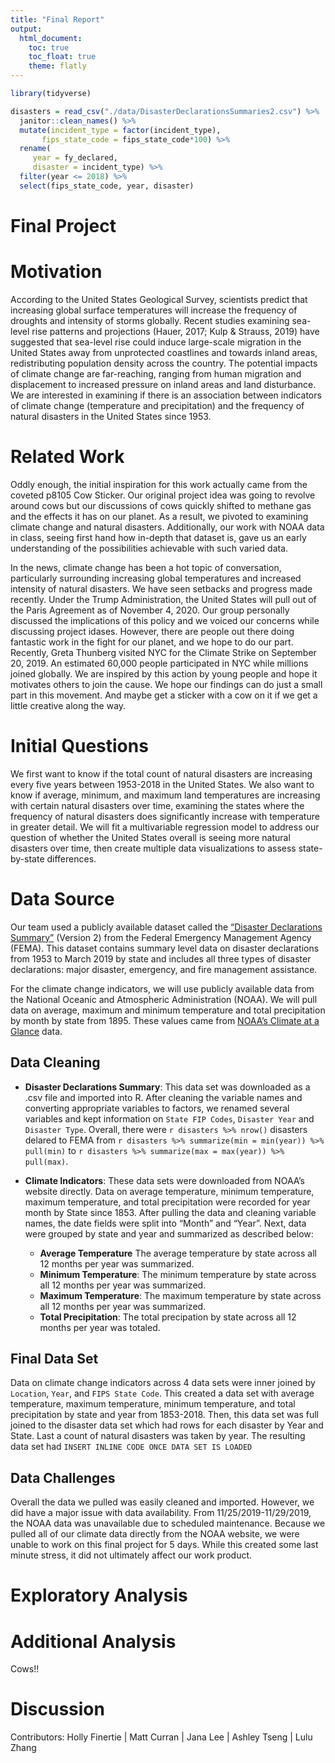 ```yaml
---
title: "Final Report"
output: 
  html_document:
    toc: true
    toc_float: true
    theme: flatly
---
```


```r
library(tidyverse)

disasters = read_csv("./data/DisasterDeclarationsSummaries2.csv") %>% 
  janitor::clean_names() %>% 
  mutate(incident_type = factor(incident_type), 
       fips_state_code = fips_state_code*100) %>% 
  rename(
     year = fy_declared, 
     disaster = incident_type) %>% 
  filter(year <= 2018) %>% 
  select(fips_state_code, year, disaster) 
```

# Final Project 

# Motivation
According to the United States Geological Survey, scientists predict that increasing global surface temperatures will increase the frequency of droughts and intensity of storms globally. Recent studies examining sea-level rise patterns and projections (Hauer, 2017; Kulp & Strauss, 2019) have suggested that sea-level rise could induce large-scale migration in the United States away from unprotected coastlines and towards inland areas, redistributing population density across the country. The potential impacts of climate change are far-reaching, ranging from human migration and displacement to increased pressure on inland areas and land disturbance. We are interested in examining if there is an association between indicators of climate change (temperature and precipitation) and the frequency of natural disasters in the United States since 1953.

# Related Work
Oddly enough, the initial inspiration for this work actually came from the coveted p8105 Cow Sticker. Our original project idea was going to revolve around cows but our discussions of cows quickly shifted to methane gas and the effects it has on our planet. As a result, we pivoted to examining climate change and natural disasters. Additionally, our work with NOAA data in class, seeing first hand how in-depth that dataset is, gave us an early understanding of the possibilities achievable with such varied data. 

In the news, climate change has been a hot topic of conversation, particularly surrounding increasing global temperatures and increased intensity of natural disasters. We have seen setbacks and progress made recently. Under the Trump Administration, the United States will pull out of the Paris Agreement as of November 4, 2020. Our group personally discussed the implications of this policy and we voiced our concerns while discussing project idases. However, there are people out there doing fantastic work in the fight for our planet, and we hope to do our part. Recently, Greta Thunberg visited NYC for the Climate Strike on September 20, 2019. An estimated 60,000 people participated in NYC while millions joined globally. We are inspired by this action by young people and hope it motivates others to join the cause. We hope our findings can do just a small part in this movement. And maybe get a sticker with a cow on it if we get a little creative along the way.

# Initial Questions
We first want to know if the total count of natural disasters are increasing every five years between 1953-2018 in the United States. We also want to know if average, minimum, and maximum land temperatures are increasing with certain natural disasters over time, examining the states where the frequency of natural disasters does significantly increase with temperature in greater detail. We will fit a multivariable regression model to address our question of whether the United States overall is seeing more natural disasters over time, then create multiple data visualizations to assess state-by-state differences.

# Data Source
Our team used a publicly available dataset called the ["Disaster Declarations Summary"](https://www.fema.gov/media-library/assets/documents/28318) (Version 2) from the Federal Emergency Management Agency (FEMA). This dataset contains summary level data on disaster declarations from 1953 to March 2019 by state and includes all three types of disaster declarations: major disaster, emergency, and fire 
management assistance. 

For the climate change indicators, we will use publicly available data from the National Oceanic and Atmospheric Administration (NOAA). We will pull data on average, maximum and minimum temperature and total precipitation by month by state from 1895. These values came from [NOAA's Climate at a Glance](https://www.ncdc.noaa.gov/cag/national/mapping/) data.

## Data Cleaning
* **Disaster Declarations Summary**: This data set was downloaded as a .csv file and imported into R. After cleaning the variable names and converting appropriate variables to factors, we renamed several variables and kept information on `State FIP Codes`, `Disaster Year` and `Disaster Type`. Overall, there were `r disasters %>% nrow()` disasters delared to FEMA from `r disasters %>% summarize(min = min(year)) %>% pull(min)` to `r disasters %>% summarize(max = max(year)) %>% pull(max)`. 

* **Climate Indicators**: These data sets were downloaded from NOAA's website directly. Data on average temperature, minimum temperature, maximum temperature, and total precipitation were recorded for year month by State since 1853. After pulling the data and cleaning variable names, the date fields were split into "Month" and "Year". Next, data were grouped by state and year and summarized as described below: 
  + **Average Temperature** The average temperature by state across all 12 months per year was summarized. 
  + **Minimum Temperature**: The minimum temperature by state across all 12 months per year was summarized. 
  + **Maximum Temperature**: The maximum temperature by state across all 12 months per year was summarized. 
  + **Total Precipitation**: The total precipation by state across all 12 months per year was totaled. 
  
## Final Data Set
Data on climate change indicators across 4 data sets were inner joined by `Location`, `Year`, and `FIPS State Code`. This created a data set with average temperature, maximum temperature, minimum temperature, and total precipitation by state and year from 1853-2018. Then, this data set was full joined to the disaster data set which had rows for each disaster by Year and State. Last a count of natural disasters was taken by year. The resulting data set had `INSERT INLINE CODE ONCE DATA SET IS LOADED`


## Data Challenges
Overall the data we pulled was easily cleaned and imported. However, we did have a major issue with data availability. From 11/25/2019-11/29/2019, the NOAA data was unavailable due to scheduled maintenance. Because we pulled all of our climate data directly from the NOAA website, we were unable to work on this final project for 5 days. While this created some last minute stress, it did not ultimately affect our work product.  

# Exploratory Analysis

# Additional Analysis 
Cows!!

# Discussion




Contributors: Holly Finertie | Matt Curran | Jana Lee | Ashley Tseng | Lulu Zhang